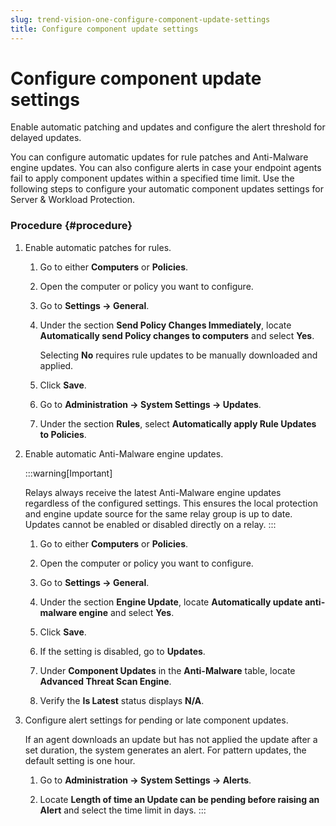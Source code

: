 ```yaml
---
slug: trend-vision-one-configure-component-update-settings
title: Configure component update settings
---
```

# Configure component update settings

Enable automatic patching and updates and configure the alert threshold for delayed updates.

You can configure automatic updates for rule patches and Anti-Malware engine updates. You can also configure alerts in case your endpoint agents fail to apply component updates within a specified time limit. Use the following steps to configure your automatic component updates settings for Server & Workload Protection.

### Procedure {#procedure}

1.  Enable automatic patches for rules.

    1.  Go to either **Computers** or **Policies**.

    2.  Open the computer or policy you want to configure.

    3.  Go to **Settings → General**.

    4.  Under the section **Send Policy Changes Immediately**, locate **Automatically send Policy changes to computers** and select **Yes**.

        Selecting **No** requires rule updates to be manually downloaded and applied.

    5.  Click **Save**.

    6.  Go to **Administration → System Settings → Updates**.

    7.  Under the section **Rules**, select **Automatically apply Rule Updates to Policies**.

2.  Enable automatic Anti-Malware engine updates.

    :::warning[Important]

    Relays always receive the latest Anti-Malware engine updates regardless of the configured settings. This ensures the local protection and engine update source for the same relay group is up to date. Updates cannot be enabled or disabled directly on a relay.
    :::

    1.  Go to either **Computers** or **Policies**.

    2.  Open the computer or policy you want to configure.

    3.  Go to **Settings → General**.

    4.  Under the section **Engine Update**, locate **Automatically update anti-malware engine** and select **Yes**.

    5.  Click **Save**.

    6.  If the setting is disabled, go to **Updates**.

    7.  Under **Component Updates** in the **Anti-Malware** table, locate **Advanced Threat Scan Engine**.

    8.  Verify the **Is Latest** status displays **N/A**.

3.  Configure alert settings for pending or late component updates.

    If an agent downloads an update but has not applied the update after a set duration, the system generates an alert. For pattern updates, the default setting is one hour.

    1.  Go to **Administration → System Settings → Alerts**.

    2.  Locate **Length of time an Update can be pending before raising an Alert** and select the time limit in days.
:::
